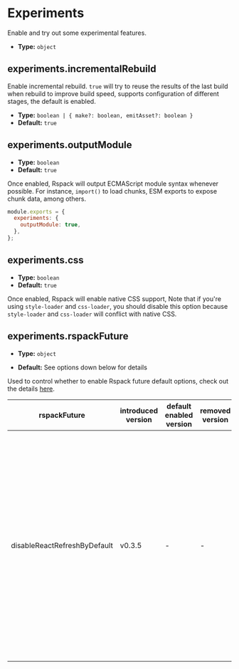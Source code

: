 
# Experiments

Enable and try out some experimental features.

- **Type:** `object`

## experiments.incrementalRebuild

Enable incremental rebuild. `true` will try to reuse the results of the last build when rebuild to improve build speed, supports configuration of different stages, the default is enabled.

- **Type:** `boolean | { make?: boolean, emitAsset?: boolean }`
- **Default:** `true`

## experiments.outputModule

- **Type:** `boolean`
- **Default:** `true`

Once enabled, Rspack will output ECMAScript module syntax whenever possible. For instance, `import()` to load chunks, ESM exports to expose chunk data, among others.

```js
module.exports = {
  experiments: {
    outputModule: true,
  },
};
```

## experiments.css

- **Type:** `boolean`
- **Default:** `true`

Once enabled, Rspack will enable native CSS support, Note that if you're using `style-loader` and `css-loader`, you should disable this option because `style-loader` and `css-loader` will conflict with native CSS.

## experiments.rspackFuture

<ApiMeta addedVersion="0.3.2" />

- **Type:** `object`

- **Default:** See options down below for details

Used to control whether to enable Rspack future default options, check out the details [here](https://github.com/web-infra-dev/rspack/pull/4107).

| rspackFuture                 | introduced version | default enabled version | removed version | description                                                                                                                                                                                                                                                                                     |
| ---------------------------- | ------------------ | ----------------------- | --------------- | ----------------------------------------------------------------------------------------------------------------------------------------------------------------------------------------------------------------------------------------------------------------------------------------------- |
| disableReactRefreshByDefault | v0.3.5             | -                       | -               | Control whether `@rspack/dev-server` turns on react refresh by default. In the early `@rspack/cli` design, react refresh was turned on by default in the dev server for out-of-the-box use in new projects, but this resulted in non-react projects needing to turn off react refresh manually. |
